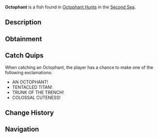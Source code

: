 {{FishInfobox
|image          = Octophant.png
|rarity         = Limited
|event          = Animal Hunt
|sea            = Second Sea
|location       = [[Animals: Octophant]]
|sublocation    = 
|sources        = Fishing Rod
|radar_location = 
|prog_speed     = -95
|xp             = 100000
|weather        = Clear
|time           = 
|season         = Summer
|bait           = Golden Worm
|base_weight    = 25000
|base_value     = 45000
|weight_range   = 17000
|base_chance    = 1
|base_resil     = 1
}}
'''Octophant''' is a {{Rarity|Limited}} fish found in [[Octophant Hunt]]s in the [[Second Sea]].

== Description ==
{{Description|A massive creature with strong tusks, sifting the ocean floor with ancient grace.|Bestiary Entry}}

== Obtainment ==
{{Description|It drifts where the sun warms the stillness.|Bestiary Hint}}
{{Fish Availability|
Octophant Hunt/Octophant Catchable
|top_rods      = 
Fang of the Eclipse\57203.71\178573.65;
Great Rod of Oscar\53230.7\152878.82;
Astralhook Rod\50055.49\146931.9;
Challenger's Rod\30456.85\96913.4;
Tempest Rod\28257.7\89546.08;
Great Dreamer Rod\2979.07\8694.69;
Krampus's Rod\-1080.11\-1080.11;
Steady Rod\-1188.12\-1188.12;
Firework Rod\-684.68\-684.68;
Seraphic Rod\17223.69\53958.65;
Ethereal Prism Rod\9225.85\27437.68;
No-Life Rod\3784.67\11496.63;
Rod Of The Forgotten Fang\3702.66\11135.53;
Depthseeker Rod\-37.13\-37.13;
Rod Of The Exalted One\-506.41\-506.41;
Avalanche Rod\-975.95\-975.95;
Rod Of The Depths\-975.95\-975.95;
Volcanic Rod\-1288.81\-1288.81;
Zeus Rod\-1675.05\-1675.05
|recommended   = Astralhook Rod
}}

== Catch Quips ==
When catching an Octophant, the player has a chance to make one of the following exclamations:
* AN OCTOPHANT!
* TENTACLED TITAN!
* TRUNK OF THE TRENCH!
* COLOSSAL CUTENESS!

== Change History ==
{{Change History|{{subst:Current Version}}}}

== Navigation ==
{{Fish Navbox|Animals: Octophant}}